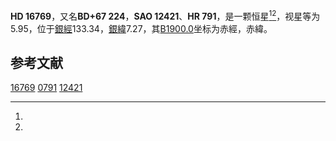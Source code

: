 {{Starbox begin
| name = HD 16769
}}
{{Starbox observe
| epoch = [[J2000.0|J2000.0]]
| constell = {{星座名待查}}<ref name=SIMBAD>{{cite web
 | url=http://simbad.u-strasbg.fr/simbad/sim-id?Ident=HR+791
 | title=Pulsating variable Star
 | publisher=Centre de Données astronomiques de Strasbourg
 | work=SIMBAD
 | accessdate=2012-07-13
 | archive-date=2016-03-16
 | archive-url=https://web.archive.org/web/20160316195954/http://simbad.u-strasbg.fr/simbad/sim-id?Ident=HR+791
 | dead-url=no
 }}</ref><ref name=DATA>{{cite web
 | url=http://vizier.u-strasbg.fr/viz-bin/VizieR-5?-out.add=.&-source=5050&-corr=PK=HR&-out.max=9999&HR=791
 | title=VizieR Detailed Page
 | accessdate=2012-07-13
 | archive-date=2019-02-16
 | archive-url=https://web.archive.org/web/20190216091745/http://vizier.u-strasbg.fr/viz-bin/VizieR-5?-out.add=.&-source=5050&-corr=PK=HR&-out.max=9999&HR=791
 | dead-url=no
 }}</ref>
| 星官 = 
| ra = {{RA|2|44|49.7}}<ref name=SIMBAD /><ref name=DATA />
| dec = {{DEC|+67|49|29}}<ref name=SIMBAD /><ref name=DATA />
| appmag_v = 5.95<ref name=SIMBAD /><ref name=DATA />
}}
{{Starbox character
| class = A5III<ref name=SIMBAD /><ref name=DATA />
| b-v = 0.1<ref name=SIMBAD /><ref name=DATA />
| u-b = 0.17<ref name=SIMBAD /><ref name=DATA />
| r-i = <ref name=SIMBAD /><ref name=DATA />
| variable = 
}}
{{Starbox astrometry
| radial_v = 0.17
| prop_mo_ra = 5
| parallax = 
| p_error = 
}}
{{Starbox catalog
| names =BD+67 224，[[SAO星表|SAO]] 12421，[[HD星表|HD]] 16769，[[HR星表|HR]] 791}}
{{Starbox reference |Simbad=HR+791}}
{{Starbox end}}

'''HD 16769'''，又名'''BD+67 224'''，'''SAO 12421'''、'''HR 791'''，是一颗恒星<ref name=SIMBAD /><ref name=DATA />，视星等为5.95，位于[[銀道座標系|銀經]]133.34，[[銀道座標系|銀緯]]7.27，其[[B1900.0|B1900.0]]坐标为赤經{{RA|2|36|12.9}}，赤緯{{DEC|+67|7.27|59}}。

== 参考文献 ==
{{reflist}}

{{star-stub}}

[[Category:HD和HDE天體|16769]]
[[Category:HR天體|0791]]
[[Category:SAO天體|12421]]